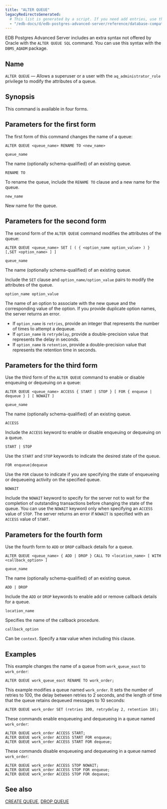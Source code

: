 ```yaml
---
title: "ALTER QUEUE"
legacyRedirectsGenerated:
  # This list is generated by a script. If you need add entries, use the `legacyRedirects` key.
  - "/edb-docs/d/edb-postgres-advanced-server/reference/database-compatibility-for-oracle-developers-reference-guide/9.6/Database_Compatibility_for_Oracle_Developers_Reference_Guide.1.021.html"
---
```


<div id="alter_queue" class="registered_link"></div>

EDB Postgres Advanced Server includes an extra syntax not offered by Oracle with the `ALTER QUEUE SQL` command. You can use this syntax with the `DBMS_AQADM` package.

## Name

`ALTER QUEUE` &mdash; Allows a superuser or a user with the `aq_administrator_role` privilege to modify the attributes of a queue.

## Synopsis

This command is available in four forms. 

## Parameters for the first form

The first form of this command changes the name of a queue:

```text
ALTER QUEUE <queue_name> RENAME TO <new_name>
```

`queue_name`

 The name (optionally schema-qualified) of an existing queue.

`RENAME TO`

 To rename the queue, include the `RENAME TO` clause and a new name for the queue.

`new_name`

 New name for the queue.


## Parameters for the second form

The second form of the `ALTER QUEUE` command modifies the attributes of the queue:

```text
ALTER QUEUE <queue_name> SET [ ( { <option_name option_value> ) } [,SET <option_name> ] ]
```

`queue_name`

 The name (optionally schema-qualified) of an existing queue.

 Include the `SET` clause and `option_name/option_value` pairs to modify the attributes of the queue.

`option_name option_value`

 The name of an option to associate with the new queue and the corresponding value of the option. If you provide duplicate option names, the server returns an error.

-   If `option_name` is `retries`, provide an integer that represents the number of times to attempt a dequeue.
-   If `option_name` is `retrydelay`, provide a double-precision value that represents the delay in seconds.
-   If `option_name` is `retention`, provide a double-precision value that represents the retention time in seconds.

## Parameters for the third form

Use the third form of the `ALTER QUEUE` command to enable or disable enqueuing or dequeuing on a queue:

```text
ALTER QUEUE <queue_name> ACCESS { START | STOP } [ FOR { enqueue | dequeue } ] [ NOWAIT ]
```

`queue_name`

 The name (optionally schema-qualified) of an existing queue.

`ACCESS`

 Include the `ACCESS` keyword to enable or disable enqueuing or dequeuing on a queue.

`START | STOP`

 Use the `START` and `STOP` keywords to indicate the desired state of the queue.

`FOR enqueue|dequeue`

 Use the `FOR` clause to indicate if you are specifying the state of enqueueing or dequeueing activity on the specified queue.

`NOWAIT`

 Include the `NOWAIT` keyword to specify for the server not to wait for the completion of outstanding transactions before changing the state of the queue. You can use the `NOWAIT` keyword only when specifying an `ACCESS` value of `STOP`. The server returns an error if `NOWAIT` is specified with an `ACCESS` value of `START`.

## Parameters for the fourth form

Use the fourth form to `ADD` or `DROP` callback details for a queue.

```text
ALTER QUEUE <queue_name> { ADD | DROP } CALL TO <location_name> [ WITH <callback_option> ]
```

`queue_name`

 The name (optionally schema-qualified) of an existing queue.

`ADD | DROP`

 Include the `ADD` or `DROP` keywords to enable add or remove callback details for a queue.

`location_name`

 Specifies the name of the callback procedure.

`callback_option`

 Can be `context`. Specify a `RAW` value when including this clause.

## Examples

This example changes the name of a queue from `work_queue_east` to `work_order`:

```text
ALTER QUEUE work_queue_east RENAME TO work_order;
```

This example modifies a queue named `work_order`. It sets the number of retries to 100, the delay between retries to 2 seconds, and the length of time that the queue retains dequeued messages to 10 seconds:

```text
ALTER QUEUE work_order SET (retries 100, retrydelay 2, retention 10);
```

These commands enable enqueueing and dequeueing in a queue named `work_order`:

```text
ALTER QUEUE work_order ACCESS START;
ALTER QUEUE work_order ACCESS START FOR enqueue;
ALTER QUEUE work_order ACCESS START FOR dequeue;
```

These commands disable enqueueing and dequeueing in a queue named `work_order`:

```text
ALTER QUEUE work_order ACCESS STOP NOWAIT;
ALTER QUEUE work_order ACCESS STOP FOR enqueue;
ALTER QUEUE work_order ACCESS STOP FOR dequeue;
```

## See also

[CREATE QUEUE](30_create_queue/#create_queue), [DROP QUEUE](52_drop_queue/#drop_queue)
